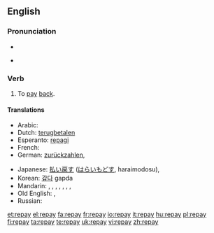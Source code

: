 ==English==

===Pronunciation===
* {{IPA|/ɻi'peɪ/}}
* {{audio|en-us-repay.ogg|Audio (US)}}
*: {{rhymes|eɪ}}

===Verb===
{{en-verb|repays|repaying|repaid|repaid}}

# To [[pay]] [[back]].

====Translations====
{{trans-top|to pay back}}
* Arabic: {{t|ar|جازى|tr=jaaza|sc=Arab}}
* Dutch: [[terugbetalen]]
* Esperanto: [[repagi]]
* French: {{t+|fr|repayer}}
* German: [[zurückzahlen]],  {{t|de|zurückzahlen}}
{{trans-mid}}
* Japanese: [[払い戻す]] ([[はらいもどす]], haraimodosu),  {{t|ja|払い戻す|tr=はらいもどす, haraimodosu|sc=Jpan}}
* Korean: [[갚다]] gapda
* Mandarin: {{t|zh|賠|sc=Hani}},  {{t|zh|赔|tr=péi|sc=Hani}},  {{t|zh|報償|sc=Hani}},  {{t|zh|报偿|tr=bàocháng|sc=Hani}},  {{t|zh|償|sc=Hani}},  {{t|zh|偿|tr=cháng|sc=Hani}},  {{t|zh|償還|sc=Hani}},  {{t|zh|偿还|tr=chánghuán|sc=Hani}}
* Old English: {{t-|ang|gieldan|alt=ġieldan|xs=Old English}}, {{t-|ang|forgieldan|alt=forġieldan|xs=Old English}}
* Russian: {{t|ru|отплатить|tr=otplatít'|sc=Cyrl}}
{{trans-bottom}}

[[et:repay]]
[[el:repay]]
[[fa:repay]]
[[fr:repay]]
[[io:repay]]
[[it:repay]]
[[hu:repay]]
[[pl:repay]]
[[fi:repay]]
[[ta:repay]]
[[te:repay]]
[[uk:repay]]
[[vi:repay]]
[[zh:repay]]